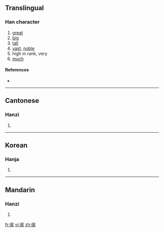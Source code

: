 ==Translingual==

===Han character===
{{Han char|rn=9|rad=人|as=08|sn=10|four=|canj=人口人大 (OROK)}}

# [[great]]
# [[big]]
# [[tall]]
# [[vast]], [[noble]]
# high in rank, very
# [[much]]

====References====
* {{Han ref|kx=0109.171|uh=3468|ud=13416}}

----

==Cantonese==

===Hanzi===
{{yue-hanzi|jyut=|y=jyu5}}

# {{defn|Cantonese|sort=人08}}

----

==Korean==

===Hanja===
{{ko-hanja|hangeul=오|rv=o|mr=o|y=o}}

# {{defn|Korean|sort=人08}}

----

==Mandarin==

===Hanzi===
{{cmn-hanzi|pin=[[yǔ]] ([[yu3]])|wg=yü<sup>3</sup>}}

# {{defn|Mandarin|sort=人08}}

[[fr:㑨]]
[[vi:㑨]]
[[zh:㑨]]